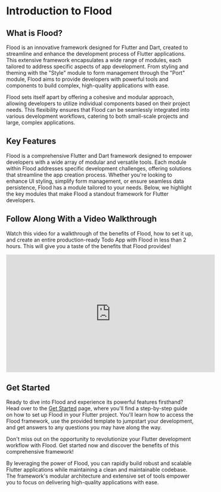 
# Introduction to Flood

## What is Flood?

Flood is an innovative framework designed for Flutter and Dart, created to streamline and enhance the development process of Flutter applications. This extensive framework encapsulates a wide range of modules, each tailored to address specific aspects of app development. From styling and theming with the "Style" module to form management through the "Port" module, Flood aims to provide developers with powerful tools and components to build complex, high-quality applications with ease.

Flood sets itself apart by offering a cohesive and modular approach, allowing developers to utilize individual components based on their project needs. This flexibility ensures that Flood can be seamlessly integrated into various development workflows, catering to both small-scale projects and large, complex applications.

## Key Features

Flood is a comprehensive Flutter and Dart framework designed to empower developers with a wide array of modular and versatile tools. Each module within Flood addresses specific development challenges, offering solutions that streamline the app creation process. Whether you're looking to enhance UI styling, simplify form management, or ensure seamless data persistence, Flood has a module tailored to your needs. Below, we highlight the key modules that make Flood a standout framework for Flutter developers.

<Cards>
    <DescriptionCard
        title="Pond"
        description="The foundation of Flood, Pond provides a modular ecosystem for managing core components, CLI utilities, and app-specific enhancements."
        href="/pond"
        arrow
    />
    <DescriptionCard
        title="Style"
        description="A comprehensive theming and styling system that simplifies the visual design of your Flutter applications."
        href="/style"
        arrow
    />
    <DescriptionCard
        title="Port"
        description="A module for defining, validating, and managing form data, with automatic UI generation capabilities."
        href="/port"
        arrow
    />
    <DescriptionCard
        title="Drop"
        description="A framework for creating a robust data layer, with support for Entities, ValueObjects, Repositories, and Queries."
        href="/drop"
        arrow
    />
    <DescriptionCard
        title="Environment"
        description="A set of components for managing application configurations across different environments."
        href="/environment"
        arrow
    />
    <DescriptionCard
        title="Automate"
        description="A powerful module for defining and executing automated tasks and workflows within your Flood application."
        href="/automate"
        arrow
    />
    <DescriptionCard
        title="Auth"
        description="A unified authentication system with flexible AuthService implementations and seamless Flutter integration."
        href="/auth"
        arrow
    />
    <DescriptionCard
        title="Debug"
        description="A suite of tools and utilities for debugging and inspecting your Flood application at runtime."
        href="/debug"
        arrow
    />
    <DescriptionCard
        title="Persistence"
        description="A comprehensive solution for data storage and retrieval across various data sources."
        href="/persistence"
        arrow
    />
    <DescriptionCard
        title="Model"
        description="A foundation for managing and transforming data states within your Flutter applications."
        href="/model"
        arrow
    />
</Cards>

## Follow Along With a Video Walkthrough

Watch this video for a walkthrough of the benefits of Flood, how to set it up, and create an entire production-ready Todo App with Flood in less than 2 hours. This will give you a taste of the benefits that Flood provides!

<iframe
    width="560"
    height="315"
    src="https://www.youtube.com/embed/I-s2sBPGPwQ?si=W9VNf13tc4lhO7zD"
    title="YouTube video player"
    frameborder="0"
    allow="accelerometer; autoplay; clipboard-write; encrypted-media; gyroscope; picture-in-picture; web-share"
    referrerpolicy="strict-origin-when-cross-origin"
    allowfullscreen
></iframe>

## Get Started

Ready to dive into Flood and experience its powerful features firsthand? Head over to the [Get Started](/get-started) page, where you'll find a step-by-step guide on how to set up Flood in your Flutter project. You'll learn how to access the Flood framework, use the provided template to jumpstart your development, and get answers to any questions you may have along the way.

Don't miss out on the opportunity to revolutionize your Flutter development workflow with Flood. Get started now and discover the benefits of this comprehensive framework!

By leveraging the power of Flood, you can rapidly build robust and scalable Flutter applications while maintaining a clean and maintainable codebase. The framework's modular architecture and extensive set of tools empower you to focus on delivering high-quality applications with ease.
